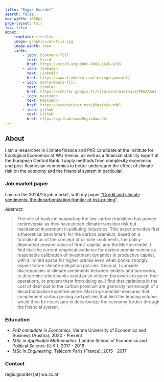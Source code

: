 ```yaml
---
title: "Régis Gourdel"
search: false
max-width: 1600px
page-layout: full
toc: false
about:
    template: trestles
    image: graphics/profile.jpg
    image-width: 14em
    links:
        - icon: bookmark-fill
          text: Orcid
          href: https://orcid.org/0000-0002-1638-9765
        - icon: linkedin
          text: LinkedIn
          href: https://www.linkedin.com/in/regisgourdel/
        - icon: mortarboard-fill
          text: Scholar
          href: https://scholar.google.fr/citations?user=1xZrPK0AAAAJ
        - icon: mastodon
          text: Mastodon
          href: https://econtwitter.net/@RegisGourdel
        - icon: github
          text: Github
          href: https://github.com/RegisGourdel
---
```


## About

I am a researcher in climate finance and PhD candidate at the Institute for Ecological Economics of WU Vienna, as well as a financial stability expert at the European Central Bank.
I apply methods from complexity economics and post-Keynesian economics to better understand the effect of climate risk on the economy and the financial system in particular.

### Job market paper

I am on the 2024/25 job market, with my paper [“Credit and climate sentiments: the decarbonization frontier of risk pricing”](https://ssrn.com/abstract=5040367).

_Abstract:_

> The role of banks in supporting the low-carbon transition has proved controversial as they have priced climate transition risk but maintained investment in polluting industries.
> This paper provides first a theoretical benchmark for the carbon premium, based on a formalization of the concept of climate sentiments, the policy-dependent present value of firms' capital, and the Merton model.
> I find that the current empirical evidence for carbon premia matches a reasonable calibration of investment dynamics in productive capital, with a limited space for higher premia even when banks strongly expect future climate-mitigation policies.
> Second, I consider discrepancies in climate sentiments between lenders and borrowers, to determine when banks could push reticent borrowers to green their operations, or prevent them from doing so.
> I find that variations in the cost of debt due to the carbon premium are generally not enough of a decarbonization incentive alone.
> Macro-prudential measures that complement carbon pricing and policies that limit the lending volume would then be necessary to decarbonize the economy further through the financial system.

### Education

- _PhD candidate in Economics_, Vienna University of Economics and Business (Austria), 2020 - Present
- _MSc in Applicable Mathematics_, London School of Economics and Political Science (U.K.), 2017 - 2018
- _MSc in Engineering_, Télécom Paris (France), 2015 - 2017

### Contact

regis.gourdel [at] wu.ac.at
